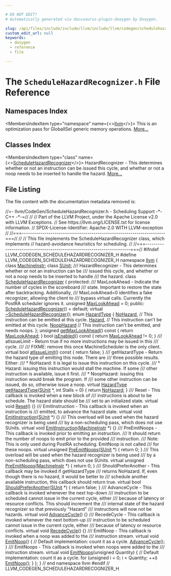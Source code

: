 ```yaml
---

# DO NOT EDIT!
# Automatically generated via docusaurus-plugin-doxygen by Doxygen.

slug: /api/files/include/include/llvm/include/llvm/codegen/schedulehazardrecognizer-h
custom_edit_url: null
keywords:
  - doxygen
  - reference
  - file

---
```





# The `ScheduleHazardRecognizer.h` File Reference

<DoxygenPage pluginConfig={pluginConfig}>



## Namespaces Index

<MembersIndex>

<MembersIndexItem
  type="namespace"
  name={<><a href="/docs/api/namespaces/llvm">llvm</a></>}>
This is an optimization pass for GlobalISel generic memory operations. <a href="/docs/api/namespaces/llvm/#details">More...</a>
</MembersIndexItem>

</MembersIndex>

## Classes Index

<MembersIndex>

<MembersIndexItem
  type="class"
  name={<><a href="/docs/api/classes/llvm/schedulehazardrecognizer">ScheduleHazardRecognizer</a></>}>
HazardRecognizer - This determines whether or not an instruction can be issued this cycle, and whether or not a noop needs to be inserted to handle the hazard. <a href="/docs/api/classes/llvm/schedulehazardrecognizer/#details">More...</a>
</MembersIndexItem>

</MembersIndex>


## File Listing

The file content with the documentation metadata removed is:

<ProgramListing>

<Link id="l00001" /><CodeLine lineNumber="1"><span class="doxyHighlightComment">//=- llvm/CodeGen/ScheduleHazardRecognizer.h - Scheduling Support -&#42;- C++ -&#42;-=//</span></CodeLine>
<Link id="l00002" /><CodeLine lineNumber="2"><span class="doxyHighlightComment">//</span></CodeLine>
<Link id="l00003" /><CodeLine lineNumber="3"><span class="doxyHighlightComment">// Part of the LLVM Project, under the Apache License v2.0 with LLVM Exceptions.</span></CodeLine>
<Link id="l00004" /><CodeLine lineNumber="4"><span class="doxyHighlightComment">// See https://llvm.org/LICENSE.txt for license information.</span></CodeLine>
<Link id="l00005" /><CodeLine lineNumber="5"><span class="doxyHighlightComment">// SPDX-License-Identifier: Apache-2.0 WITH LLVM-exception</span></CodeLine>
<Link id="l00006" /><CodeLine lineNumber="6"><span class="doxyHighlightComment">//</span></CodeLine>
<Link id="l00007" /><CodeLine lineNumber="7"><span class="doxyHighlightComment">//===----------------------------------------------------------------------===//</span></CodeLine>
<Link id="l00008" /><CodeLine lineNumber="8"><span class="doxyHighlightComment">//</span></CodeLine>
<Link id="l00009" /><CodeLine lineNumber="9"><span class="doxyHighlightComment">// This file implements the ScheduleHazardRecognizer class, which implements</span></CodeLine>
<Link id="l00010" /><CodeLine lineNumber="10"><span class="doxyHighlightComment">// hazard-avoidance heuristics for scheduling.</span></CodeLine>
<Link id="l00011" /><CodeLine lineNumber="11"><span class="doxyHighlightComment">//</span></CodeLine>
<Link id="l00012" /><CodeLine lineNumber="12"><span class="doxyHighlightComment">//===----------------------------------------------------------------------===//</span></CodeLine>
<Link id="l00013" /><CodeLine lineNumber="13"></CodeLine>
<Link id="l00014" /><CodeLine lineNumber="14"><span class="doxyHighlightPreprocessor">#ifndef LLVM&#95;CODEGEN&#95;SCHEDULEHAZARDRECOGNIZER&#95;H</span></CodeLine>
<Link id="l00015" /><CodeLine lineNumber="15"><span class="doxyHighlightPreprocessor">#define LLVM&#95;CODEGEN&#95;SCHEDULEHAZARDRECOGNIZER&#95;H</span></CodeLine>
<Link id="l00016" /><CodeLine lineNumber="16"></CodeLine>
<Link id="l00017" /><CodeLine lineNumber="17"><span class="doxyHighlightKeyword">namespace </span><span class="doxyHighlight"><a href="/docs/api/namespaces/llvm">llvm</a> &#123;</span></CodeLine>
<Link id="l00018" /><CodeLine lineNumber="18"></CodeLine>
<Link id="l00019" /><CodeLine lineNumber="19"><span class="doxyHighlightKeyword">class </span><span class="doxyHighlight"><a href="/docs/api/classes/llvm/machineinstr">MachineInstr</a>;</span></CodeLine>
<Link id="l00020" /><CodeLine lineNumber="20"><span class="doxyHighlightKeyword">class </span><span class="doxyHighlight"><a href="/docs/api/classes/llvm/sunit">SUnit</a>;</span></CodeLine>
<Link id="l00021" /><CodeLine lineNumber="21"></CodeLine>
<Link id="l00022" /><CodeLine lineNumber="22"><span class="doxyHighlightComment">/// HazardRecognizer - This determines whether or not an instruction can be</span></CodeLine>
<Link id="l00023" /><CodeLine lineNumber="23"><span class="doxyHighlightComment">/// issued this cycle, and whether or not a noop needs to be inserted to handle</span></CodeLine>
<Link id="l00024" /><CodeLine lineNumber="24"><span class="doxyHighlightComment">/// the hazard.</span></CodeLine>
<Link id="l00025" /><CodeLine lineNumber="25" lineLink="/docs/api/classes/llvm/schedulehazardrecognizer"><span class="doxyHighlightKeyword">class </span><span class="doxyHighlight"><a href="/docs/api/classes/llvm/schedulehazardrecognizer/#aca503c68356ae08204c66afbc498504f">ScheduleHazardRecognizer</a> &#123;</span></CodeLine>
<Link id="l00026" /><CodeLine lineNumber="26"><span class="doxyHighlightKeyword">protected</span><span class="doxyHighlight">:</span></CodeLine>
<Link id="l00027" /><CodeLine lineNumber="27"><span class="doxyHighlightComment">  /// MaxLookAhead - Indicate the number of cycles in the scoreboard</span></CodeLine>
<Link id="l00028" /><CodeLine lineNumber="28"><span class="doxyHighlightComment">  /// state. Important to restore the state after backtracking. Additionally,</span></CodeLine>
<Link id="l00029" /><CodeLine lineNumber="29"><span class="doxyHighlightComment">  /// MaxLookAhead=0 identifies a fake recognizer, allowing the client to</span></CodeLine>
<Link id="l00030" /><CodeLine lineNumber="30"><span class="doxyHighlightComment">  /// bypass virtual calls. Currently the PostRA scheduler ignores it.</span></CodeLine>
<Link id="l00031" /><CodeLine lineNumber="31" lineLink="/docs/api/classes/llvm/schedulehazardrecognizer/#a6acf461721a59cf5cf404b80b5f57f86"><span class="doxyHighlight">  </span><span class="doxyHighlightKeywordType">unsigned</span><span class="doxyHighlight"> <a href="/docs/api/classes/llvm/schedulehazardrecognizer/#a6acf461721a59cf5cf404b80b5f57f86">MaxLookAhead</a> = 0;</span></CodeLine>
<Link id="l00032" /><CodeLine lineNumber="32"></CodeLine>
<Link id="l00033" /><CodeLine lineNumber="33"><span class="doxyHighlightKeyword">public</span><span class="doxyHighlight">:</span></CodeLine>
<Link id="l00034" /><CodeLine lineNumber="34" lineLink="/docs/api/classes/llvm/schedulehazardrecognizer/#aca503c68356ae08204c66afbc498504f"><span class="doxyHighlight">  <a href="/docs/api/classes/llvm/schedulehazardrecognizer/#aca503c68356ae08204c66afbc498504f">ScheduleHazardRecognizer</a>() = </span><span class="doxyHighlightKeywordFlow">default</span><span class="doxyHighlight">;</span></CodeLine>
<Link id="l00035" /><CodeLine lineNumber="35" lineLink="/docs/api/classes/llvm/schedulehazardrecognizer/#a83a591f94a4af77da751b849c0158d2f"><span class="doxyHighlight">  </span><span class="doxyHighlightKeyword">virtual</span><span class="doxyHighlight"> <a href="/docs/api/classes/llvm/schedulehazardrecognizer/#a83a591f94a4af77da751b849c0158d2f">~ScheduleHazardRecognizer</a>();</span></CodeLine>
<Link id="l00036" /><CodeLine lineNumber="36"></CodeLine>
<Link id="l00037" /><CodeLine lineNumber="37" lineLink="/docs/api/classes/llvm/schedulehazardrecognizer/#a9bec0e329b12bbc503d08db497d43267"><span class="doxyHighlight">  </span><span class="doxyHighlightKeyword">enum</span><span class="doxyHighlight"> <a href="/docs/api/classes/llvm/schedulehazardrecognizer/#a9bec0e329b12bbc503d08db497d43267">HazardType</a> &#123;</span></CodeLine>
<Link id="l00038" /><CodeLine lineNumber="38" lineLink="/docs/api/classes/llvm/schedulehazardrecognizer/#a9bec0e329b12bbc503d08db497d43267a4e42ac50bfd060349e49904842121cf1"><span class="doxyHighlight">    <a href="/docs/api/classes/llvm/schedulehazardrecognizer/#a9bec0e329b12bbc503d08db497d43267a4e42ac50bfd060349e49904842121cf1">NoHazard</a>,      </span><span class="doxyHighlightComment">// This instruction can be emitted at this cycle.</span></CodeLine>
<Link id="l00039" /><CodeLine lineNumber="39" lineLink="/docs/api/classes/llvm/schedulehazardrecognizer/#a9bec0e329b12bbc503d08db497d43267aad25e3975650edcc9c6fb2917a61dd37"><span class="doxyHighlight">    <a href="/docs/api/classes/llvm/schedulehazardrecognizer/#a9bec0e329b12bbc503d08db497d43267aad25e3975650edcc9c6fb2917a61dd37">Hazard</a>,        </span><span class="doxyHighlightComment">// This instruction can&#39;t be emitted at this cycle.</span></CodeLine>
<Link id="l00040" /><CodeLine lineNumber="40" lineLink="/docs/api/classes/llvm/schedulehazardrecognizer/#a9bec0e329b12bbc503d08db497d43267a578b582cca14a34e75b2afc3a1cd00a5"><span class="doxyHighlight">    <a href="/docs/api/classes/llvm/schedulehazardrecognizer/#a9bec0e329b12bbc503d08db497d43267a578b582cca14a34e75b2afc3a1cd00a5">NoopHazard</a>     </span><span class="doxyHighlightComment">// This instruction can&#39;t be emitted, and needs noops.</span></CodeLine>
<Link id="l00041" /><CodeLine lineNumber="41"><span class="doxyHighlight">  &#125;;</span></CodeLine>
<Link id="l00042" /><CodeLine lineNumber="42"></CodeLine>
<Link id="l00043" /><CodeLine lineNumber="43" lineLink="/docs/api/classes/llvm/schedulehazardrecognizer/#a01f781fc999200779e9b3d56da7e759a"><span class="doxyHighlight">  </span><span class="doxyHighlightKeywordType">unsigned</span><span class="doxyHighlight"> <a href="/docs/api/classes/llvm/schedulehazardrecognizer/#a01f781fc999200779e9b3d56da7e759a">getMaxLookAhead</a>()</span><span class="doxyHighlightKeyword"> const </span><span class="doxyHighlight">&#123; </span><span class="doxyHighlightKeywordFlow">return</span><span class="doxyHighlight"> <a href="/docs/api/classes/llvm/schedulehazardrecognizer/#a6acf461721a59cf5cf404b80b5f57f86">MaxLookAhead</a>; &#125;</span></CodeLine>
<Link id="l00044" /><CodeLine lineNumber="44"></CodeLine>
<Link id="l00045" /><CodeLine lineNumber="45" lineLink="/docs/api/classes/llvm/schedulehazardrecognizer/#afdc96245b9e4eb55ce1e8aa73c72c2d6"><span class="doxyHighlight">  </span><span class="doxyHighlightKeywordType">bool</span><span class="doxyHighlight"> <a href="/docs/api/classes/llvm/schedulehazardrecognizer/#afdc96245b9e4eb55ce1e8aa73c72c2d6">isEnabled</a>()</span><span class="doxyHighlightKeyword"> const </span><span class="doxyHighlight">&#123; </span><span class="doxyHighlightKeywordFlow">return</span><span class="doxyHighlight"> <a href="/docs/api/classes/llvm/schedulehazardrecognizer/#a6acf461721a59cf5cf404b80b5f57f86">MaxLookAhead</a> != 0; &#125;</span></CodeLine>
<Link id="l00046" /><CodeLine lineNumber="46"></CodeLine>
<Link id="l00047" /><CodeLine lineNumber="47"><span class="doxyHighlightComment">  /// atIssueLimit - Return true if no more instructions may be issued in this</span></CodeLine>
<Link id="l00048" /><CodeLine lineNumber="48"><span class="doxyHighlightComment">  /// cycle.</span></CodeLine>
<Link id="l00049" /><CodeLine lineNumber="49"><span class="doxyHighlightComment">  ///</span></CodeLine>
<Link id="l00050" /><CodeLine lineNumber="50"><span class="doxyHighlightComment">  /// FIXME: remove this once MachineScheduler is the only client.</span></CodeLine>
<Link id="l00051" /><CodeLine lineNumber="51" lineLink="/docs/api/classes/llvm/schedulehazardrecognizer/#a8d57f996bd3d69e4f0674a54c5d62426"><span class="doxyHighlight">  </span><span class="doxyHighlightKeyword">virtual</span><span class="doxyHighlight"> </span><span class="doxyHighlightKeywordType">bool</span><span class="doxyHighlight"> <a href="/docs/api/classes/llvm/schedulehazardrecognizer/#a8d57f996bd3d69e4f0674a54c5d62426">atIssueLimit</a>()</span><span class="doxyHighlightKeyword"> const </span><span class="doxyHighlight">&#123; </span><span class="doxyHighlightKeywordFlow">return</span><span class="doxyHighlight"> </span><span class="doxyHighlightKeyword">false</span><span class="doxyHighlight">; &#125;</span></CodeLine>
<Link id="l00052" /><CodeLine lineNumber="52"></CodeLine>
<Link id="l00053" /><CodeLine lineNumber="53"><span class="doxyHighlightComment">  /// getHazardType - Return the hazard type of emitting this node.  There are</span></CodeLine>
<Link id="l00054" /><CodeLine lineNumber="54"><span class="doxyHighlightComment">  /// three possible results.  Either:</span></CodeLine>
<Link id="l00055" /><CodeLine lineNumber="55"><span class="doxyHighlightComment">  ///  &#42; NoHazard: it is legal to issue this instruction on this cycle.</span></CodeLine>
<Link id="l00056" /><CodeLine lineNumber="56"><span class="doxyHighlightComment">  ///  &#42; Hazard: issuing this instruction would stall the machine.  If some</span></CodeLine>
<Link id="l00057" /><CodeLine lineNumber="57"><span class="doxyHighlightComment">  ///     other instruction is available, issue it first.</span></CodeLine>
<Link id="l00058" /><CodeLine lineNumber="58"><span class="doxyHighlightComment">  ///  &#42; NoopHazard: issuing this instruction would break the program.  If</span></CodeLine>
<Link id="l00059" /><CodeLine lineNumber="59"><span class="doxyHighlightComment">  ///     some other instruction can be issued, do so, otherwise issue a noop.</span></CodeLine>
<Link id="l00060" /><CodeLine lineNumber="60" lineLink="/docs/api/classes/llvm/schedulehazardrecognizer/#ae5c28a180502d1923c854952292cf5f6"><span class="doxyHighlight">  </span><span class="doxyHighlightKeyword">virtual</span><span class="doxyHighlight"> <a href="/docs/api/classes/llvm/schedulehazardrecognizer/#a9bec0e329b12bbc503d08db497d43267">HazardType</a> <a href="/docs/api/classes/llvm/schedulehazardrecognizer/#ae5c28a180502d1923c854952292cf5f6">getHazardType</a>(<a href="/docs/api/classes/llvm/sunit">SUnit</a> &#42;, </span><span class="doxyHighlightKeywordType">int</span><span class="doxyHighlight"> Stalls = 0) &#123;</span></CodeLine>
<Link id="l00061" /><CodeLine lineNumber="61"><span class="doxyHighlight">    </span><span class="doxyHighlightKeywordFlow">return</span><span class="doxyHighlight"> <a href="/docs/api/classes/llvm/schedulehazardrecognizer/#a9bec0e329b12bbc503d08db497d43267a4e42ac50bfd060349e49904842121cf1">NoHazard</a>;</span></CodeLine>
<Link id="l00062" /><CodeLine lineNumber="62"><span class="doxyHighlight">  &#125;</span></CodeLine>
<Link id="l00063" /><CodeLine lineNumber="63"></CodeLine>
<Link id="l00064" /><CodeLine lineNumber="64"><span class="doxyHighlightComment">  /// Reset - This callback is invoked when a new block of</span></CodeLine>
<Link id="l00065" /><CodeLine lineNumber="65"><span class="doxyHighlightComment">  /// instructions is about to be schedule. The hazard state should be</span></CodeLine>
<Link id="l00066" /><CodeLine lineNumber="66"><span class="doxyHighlightComment">  /// set to an initialized state.</span></CodeLine>
<Link id="l00067" /><CodeLine lineNumber="67" lineLink="/docs/api/classes/llvm/schedulehazardrecognizer/#a3c5a10c0a8121d68c2a8eef15395ee41"><span class="doxyHighlight">  </span><span class="doxyHighlightKeyword">virtual</span><span class="doxyHighlight"> </span><span class="doxyHighlightKeywordType">void</span><span class="doxyHighlight"> <a href="/docs/api/classes/llvm/schedulehazardrecognizer/#a3c5a10c0a8121d68c2a8eef15395ee41">Reset</a>() &#123;&#125;</span></CodeLine>
<Link id="l00068" /><CodeLine lineNumber="68"></CodeLine>
<Link id="l00069" /><CodeLine lineNumber="69"><span class="doxyHighlightComment">  /// EmitInstruction - This callback is invoked when an instruction is</span></CodeLine>
<Link id="l00070" /><CodeLine lineNumber="70"><span class="doxyHighlightComment">  /// emitted, to advance the hazard state.</span></CodeLine>
<Link id="l00071" /><CodeLine lineNumber="71" lineLink="/docs/api/classes/llvm/schedulehazardrecognizer/#a65ae92267671fb17362151734e12e5bd"><span class="doxyHighlight">  </span><span class="doxyHighlightKeyword">virtual</span><span class="doxyHighlight"> </span><span class="doxyHighlightKeywordType">void</span><span class="doxyHighlight"> <a href="/docs/api/classes/llvm/schedulehazardrecognizer/#a65ae92267671fb17362151734e12e5bd">EmitInstruction</a>(<a href="/docs/api/classes/llvm/sunit">SUnit</a> &#42;) &#123;&#125;</span></CodeLine>
<Link id="l00072" /><CodeLine lineNumber="72"></CodeLine>
<Link id="l00073" /><CodeLine lineNumber="73"><span class="doxyHighlightComment">  /// This overload will be used when the hazard recognizer is being used</span></CodeLine>
<Link id="l00074" /><CodeLine lineNumber="74"><span class="doxyHighlightComment">  /// by a non-scheduling pass, which does not use SUnits.</span></CodeLine>
<Link id="l00075" /><CodeLine lineNumber="75" lineLink="/docs/api/classes/llvm/schedulehazardrecognizer/#a3e223632a0644d8e0bca84139208e848"><span class="doxyHighlight">  </span><span class="doxyHighlightKeyword">virtual</span><span class="doxyHighlight"> </span><span class="doxyHighlightKeywordType">void</span><span class="doxyHighlight"> <a href="/docs/api/classes/llvm/schedulehazardrecognizer/#a3e223632a0644d8e0bca84139208e848">EmitInstruction</a>(<a href="/docs/api/classes/llvm/machineinstr">MachineInstr</a> &#42;) &#123;&#125;</span></CodeLine>
<Link id="l00076" /><CodeLine lineNumber="76"></CodeLine>
<Link id="l00077" /><CodeLine lineNumber="77"><span class="doxyHighlightComment">  /// PreEmitNoops - This callback is invoked prior to emitting an instruction.</span></CodeLine>
<Link id="l00078" /><CodeLine lineNumber="78"><span class="doxyHighlightComment">  /// It should return the number of noops to emit prior to the provided</span></CodeLine>
<Link id="l00079" /><CodeLine lineNumber="79"><span class="doxyHighlightComment">  /// instruction.</span></CodeLine>
<Link id="l00080" /><CodeLine lineNumber="80"><span class="doxyHighlightComment">  /// Note: This is only used during PostRA scheduling. EmitNoop is not called</span></CodeLine>
<Link id="l00081" /><CodeLine lineNumber="81"><span class="doxyHighlightComment">  /// for these noops.</span></CodeLine>
<Link id="l00082" /><CodeLine lineNumber="82" lineLink="/docs/api/classes/llvm/schedulehazardrecognizer/#aea4423b99e356d0ad170024f736fb4f1"><span class="doxyHighlight">  </span><span class="doxyHighlightKeyword">virtual</span><span class="doxyHighlight"> </span><span class="doxyHighlightKeywordType">unsigned</span><span class="doxyHighlight"> <a href="/docs/api/classes/llvm/schedulehazardrecognizer/#aea4423b99e356d0ad170024f736fb4f1">PreEmitNoops</a>(<a href="/docs/api/classes/llvm/sunit">SUnit</a> &#42;) &#123;</span></CodeLine>
<Link id="l00083" /><CodeLine lineNumber="83"><span class="doxyHighlight">    </span><span class="doxyHighlightKeywordFlow">return</span><span class="doxyHighlight"> 0;</span></CodeLine>
<Link id="l00084" /><CodeLine lineNumber="84"><span class="doxyHighlight">  &#125;</span></CodeLine>
<Link id="l00085" /><CodeLine lineNumber="85"></CodeLine>
<Link id="l00086" /><CodeLine lineNumber="86"><span class="doxyHighlightComment">  /// This overload will be used when the hazard recognizer is being used</span></CodeLine>
<Link id="l00087" /><CodeLine lineNumber="87"><span class="doxyHighlightComment">  /// by a non-scheduling pass, which does not use SUnits.</span></CodeLine>
<Link id="l00088" /><CodeLine lineNumber="88" lineLink="/docs/api/classes/llvm/schedulehazardrecognizer/#a6f8ab351167274e82518e80298841bd8"><span class="doxyHighlight">  </span><span class="doxyHighlightKeyword">virtual</span><span class="doxyHighlight"> </span><span class="doxyHighlightKeywordType">unsigned</span><span class="doxyHighlight"> <a href="/docs/api/classes/llvm/schedulehazardrecognizer/#a6f8ab351167274e82518e80298841bd8">PreEmitNoops</a>(<a href="/docs/api/classes/llvm/machineinstr">MachineInstr</a> &#42;) &#123;</span></CodeLine>
<Link id="l00089" /><CodeLine lineNumber="89"><span class="doxyHighlight">    </span><span class="doxyHighlightKeywordFlow">return</span><span class="doxyHighlight"> 0;</span></CodeLine>
<Link id="l00090" /><CodeLine lineNumber="90"><span class="doxyHighlight">  &#125;</span></CodeLine>
<Link id="l00091" /><CodeLine lineNumber="91"></CodeLine>
<Link id="l00092" /><CodeLine lineNumber="92"><span class="doxyHighlightComment">  /// ShouldPreferAnother - This callback may be invoked if getHazardType</span></CodeLine>
<Link id="l00093" /><CodeLine lineNumber="93"><span class="doxyHighlightComment">  /// returns NoHazard. If, even though there is no hazard, it would be better to</span></CodeLine>
<Link id="l00094" /><CodeLine lineNumber="94"><span class="doxyHighlightComment">  /// schedule another available instruction, this callback should return true.</span></CodeLine>
<Link id="l00095" /><CodeLine lineNumber="95" lineLink="/docs/api/classes/llvm/schedulehazardrecognizer/#a8e1b9c34eac5882a1e8e6e834222d3be"><span class="doxyHighlight">  </span><span class="doxyHighlightKeyword">virtual</span><span class="doxyHighlight"> </span><span class="doxyHighlightKeywordType">bool</span><span class="doxyHighlight"> <a href="/docs/api/classes/llvm/schedulehazardrecognizer/#a8e1b9c34eac5882a1e8e6e834222d3be">ShouldPreferAnother</a>(<a href="/docs/api/classes/llvm/sunit">SUnit</a> &#42;) &#123;</span></CodeLine>
<Link id="l00096" /><CodeLine lineNumber="96"><span class="doxyHighlight">    </span><span class="doxyHighlightKeywordFlow">return</span><span class="doxyHighlight"> </span><span class="doxyHighlightKeyword">false</span><span class="doxyHighlight">;</span></CodeLine>
<Link id="l00097" /><CodeLine lineNumber="97"><span class="doxyHighlight">  &#125;</span></CodeLine>
<Link id="l00098" /><CodeLine lineNumber="98"></CodeLine>
<Link id="l00099" /><CodeLine lineNumber="99"><span class="doxyHighlightComment">  /// AdvanceCycle - This callback is invoked whenever the next top-down</span></CodeLine>
<Link id="l00100" /><CodeLine lineNumber="100"><span class="doxyHighlightComment">  /// instruction to be scheduled cannot issue in the current cycle, either</span></CodeLine>
<Link id="l00101" /><CodeLine lineNumber="101"><span class="doxyHighlightComment">  /// because of latency or resource conflicts.  This should increment the</span></CodeLine>
<Link id="l00102" /><CodeLine lineNumber="102"><span class="doxyHighlightComment">  /// internal state of the hazard recognizer so that previously &quot;Hazard&quot;</span></CodeLine>
<Link id="l00103" /><CodeLine lineNumber="103"><span class="doxyHighlightComment">  /// instructions will now not be hazards.</span></CodeLine>
<Link id="l00104" /><CodeLine lineNumber="104" lineLink="/docs/api/classes/llvm/schedulehazardrecognizer/#ad54a4120d2dfe3212b807c1f3ad80255"><span class="doxyHighlight">  </span><span class="doxyHighlightKeyword">virtual</span><span class="doxyHighlight"> </span><span class="doxyHighlightKeywordType">void</span><span class="doxyHighlight"> <a href="/docs/api/classes/llvm/schedulehazardrecognizer/#ad54a4120d2dfe3212b807c1f3ad80255">AdvanceCycle</a>() &#123;&#125;</span></CodeLine>
<Link id="l00105" /><CodeLine lineNumber="105"></CodeLine>
<Link id="l00106" /><CodeLine lineNumber="106"><span class="doxyHighlightComment">  /// RecedeCycle - This callback is invoked whenever the next bottom-up</span></CodeLine>
<Link id="l00107" /><CodeLine lineNumber="107"><span class="doxyHighlightComment">  /// instruction to be scheduled cannot issue in the current cycle, either</span></CodeLine>
<Link id="l00108" /><CodeLine lineNumber="108"><span class="doxyHighlightComment">  /// because of latency or resource conflicts.</span></CodeLine>
<Link id="l00109" /><CodeLine lineNumber="109" lineLink="/docs/api/classes/llvm/schedulehazardrecognizer/#a1286d92cd3db196a33f8ee0ef2c1daf5"><span class="doxyHighlight">  </span><span class="doxyHighlightKeyword">virtual</span><span class="doxyHighlight"> </span><span class="doxyHighlightKeywordType">void</span><span class="doxyHighlight"> <a href="/docs/api/classes/llvm/schedulehazardrecognizer/#a1286d92cd3db196a33f8ee0ef2c1daf5">RecedeCycle</a>() &#123;&#125;</span></CodeLine>
<Link id="l00110" /><CodeLine lineNumber="110"></CodeLine>
<Link id="l00111" /><CodeLine lineNumber="111"><span class="doxyHighlightComment">  /// EmitNoop - This callback is invoked when a noop was added to the</span></CodeLine>
<Link id="l00112" /><CodeLine lineNumber="112"><span class="doxyHighlightComment">  /// instruction stream.</span></CodeLine>
<Link id="l00113" /><CodeLine lineNumber="113" lineLink="/docs/api/classes/llvm/schedulehazardrecognizer/#ab8cd949a59a859d00c4d0043009d4126"><span class="doxyHighlight">  </span><span class="doxyHighlightKeyword">virtual</span><span class="doxyHighlight"> </span><span class="doxyHighlightKeywordType">void</span><span class="doxyHighlight"> <a href="/docs/api/classes/llvm/schedulehazardrecognizer/#ab8cd949a59a859d00c4d0043009d4126">EmitNoop</a>() &#123;</span></CodeLine>
<Link id="l00114" /><CodeLine lineNumber="114"><span class="doxyHighlight">    </span><span class="doxyHighlightComment">// Default implementation: count it as a cycle.</span></CodeLine>
<Link id="l00115" /><CodeLine lineNumber="115"><span class="doxyHighlight">    <a href="/docs/api/classes/llvm/schedulehazardrecognizer/#ad54a4120d2dfe3212b807c1f3ad80255">AdvanceCycle</a>();</span></CodeLine>
<Link id="l00116" /><CodeLine lineNumber="116"><span class="doxyHighlight">  &#125;</span></CodeLine>
<Link id="l00117" /><CodeLine lineNumber="117"></CodeLine>
<Link id="l00118" /><CodeLine lineNumber="118"><span class="doxyHighlightComment">  /// EmitNoops - This callback is invoked when noops were added to the</span></CodeLine>
<Link id="l00119" /><CodeLine lineNumber="119"><span class="doxyHighlightComment">  /// instruction stream.</span></CodeLine>
<Link id="l00120" /><CodeLine lineNumber="120" lineLink="/docs/api/classes/llvm/schedulehazardrecognizer/#af15b23b48c3d7e7e7b39b4f204520349"><span class="doxyHighlight">  </span><span class="doxyHighlightKeyword">virtual</span><span class="doxyHighlight"> </span><span class="doxyHighlightKeywordType">void</span><span class="doxyHighlight"> <a href="/docs/api/classes/llvm/schedulehazardrecognizer/#af15b23b48c3d7e7e7b39b4f204520349">EmitNoops</a>(</span><span class="doxyHighlightKeywordType">unsigned</span><span class="doxyHighlight"> Quantity) &#123;</span></CodeLine>
<Link id="l00121" /><CodeLine lineNumber="121"><span class="doxyHighlight">    </span><span class="doxyHighlightComment">// Default implementation: count it as a cycle.</span></CodeLine>
<Link id="l00122" /><CodeLine lineNumber="122"><span class="doxyHighlight">    </span><span class="doxyHighlightKeywordFlow">for</span><span class="doxyHighlight"> (</span><span class="doxyHighlightKeywordType">unsigned</span><span class="doxyHighlight"> i = 0; i &lt; Quantity; ++i)</span></CodeLine>
<Link id="l00123" /><CodeLine lineNumber="123"><span class="doxyHighlight">      <a href="/docs/api/classes/llvm/schedulehazardrecognizer/#ab8cd949a59a859d00c4d0043009d4126">EmitNoop</a>();</span></CodeLine>
<Link id="l00124" /><CodeLine lineNumber="124"><span class="doxyHighlight">  &#125;</span></CodeLine>
<Link id="l00125" /><CodeLine lineNumber="125"><span class="doxyHighlight">&#125;;</span></CodeLine>
<Link id="l00126" /><CodeLine lineNumber="126"></CodeLine>
<Link id="l00127" /><CodeLine lineNumber="127"><span class="doxyHighlight">&#125; </span><span class="doxyHighlightComment">// end namespace llvm</span></CodeLine>
<Link id="l00128" /><CodeLine lineNumber="128"></CodeLine>
<Link id="l00129" /><CodeLine lineNumber="129"><span class="doxyHighlightPreprocessor">#endif </span><span class="doxyHighlightComment">// LLVM&#95;CODEGEN&#95;SCHEDULEHAZARDRECOGNIZER&#95;H</span></CodeLine>

</ProgramListing>


</DoxygenPage>
